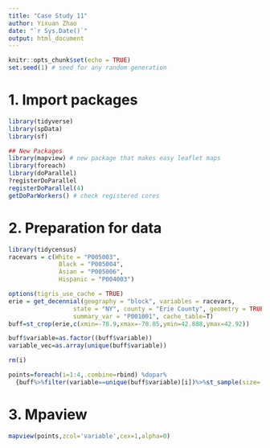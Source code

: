 ```yaml
---
title: "Case Study 11"
author: Yixuan Zhao
date: "`r Sys.Date()`"
output: html_document
---
```

```r
knitr::opts_chunk$set(echo = TRUE)
set.seed(1) # seed for any random generation
```

# 1. Import packages
```r
library(tidyverse)
library(spData)
library(sf)

## New Packages
library(mapview) # new package that makes easy leaflet maps
library(foreach)
library(doParallel)
?registerDoParallel
registerDoParallel(4)
getDoParWorkers() # check registered cores
```

# 2. Preparation for data
```r
library(tidycensus)
racevars = c(White = "P005003", 
              Black = "P005004", 
              Asian = "P005006", 
              Hispanic = "P004003")

options(tigris_use_cache = TRUE)
erie = get_decennial(geography = "block", variables = racevars, 
                  state = "NY", county = "Erie County", geometry = TRUE,
                  summary_var = "P001001", cache_table=T) 
buff=st_crop(erie,c(xmin=-78.9,xmax=-78.85,ymin=42.888,ymax=42.92))

buff$variable=as.factor((buff$variable))
variable_vec=as.array(unique(buff$variable))

rm(i)

points=foreach(i=1:4,.combine=rbind) %dopar%      
  {buff%>%filter(variable==unique(buff$variable)[i])%>%st_sample(size=.$value)%>%st_as_sf()%>%mutate(variable=unique(buff$variable)[i])}
```

# 3. Mpaview
```r
mapview(points,zcol='variable',cex=1,alpha=0)
```